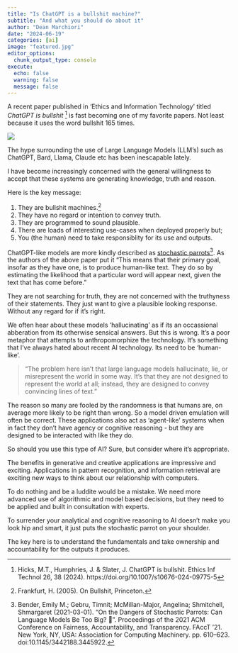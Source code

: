 ```yaml
---
title: "Is ChatGPT is a bullshit machine?"  
subtitle: "And what you should do about it"
author: "Dean Marchiori"
date: "2024-06-19"
categories: [ai]
image: "featured.jpg"
editor_options: 
  chunk_output_type: console
execute: 
  echo: false
  warning: false 
  message: false
---  
```


A recent paper published in 'Ethics and Information Technology' titled *ChatGPT is bullshit* [^1] is fast becoming one of my favorite papers. Not least because it uses the word bullshit 165 times.

![](featured.jpg)

The hype surrounding the use of Large Language Models (LLM's) such as ChatGPT, Bard, Llama, Claude etc has been inescapable lately.

I have become increasingly concerned with the general willingness to accept that these systems are generating knowledge, truth and reason.

Here is the key message:

1) They are bullshit machines.[^2]
2) They have no regard or intention to convey truth.
3) They are programmed to sound plausible.
4) There are loads of interesting use-cases when deployed properly but;
5) You (the human) need to take responsiblity for its use and outputs.

ChatGPT-like models are more kindly described as [stochastic parrots](https://en.wikipedia.org/wiki/Stochastic_parrot)[^3].  As the authors of the above paper put it "This means that their primary goal, insofar as they have one, is to produce human-like text. They do so by estimating the likelihood that a particular word will appear next, given the text that has come before."

They are not searching for truth, they are not concerned with the truthyness of their statements. They just
want to give a plausible looking response. Without any regard for if it's right.

We often hear about these models 'hallucinating' as if its an occassional abberation from its otherwise
sensical answers. But this is wrong. It's a poor metaphor that attempts to anthropomorphize the technology. It's something
that I've always hated about recent AI technology. Its need to be 'human-like'.

> "The problem here isn’t that large language models hallucinate, lie, or misrepresent the world in some way. It’s that they are not designed to represent the world at all; instead, they are designed to convey convincing lines of text."

The reason so many are fooled by the randomness is that humans are, on average more likely to be right than wrong. So
a model driven emulation will often be correct. These applications also act as 'agent-like' systems when in fact they don't have
agency or cognitive reasoning - but they are designed to be interacted with like they do.

So should you use this type of AI? Sure, but consider where it's appropriate.

The benefits in generative and creative applications are impressive and exciting. Applications
in pattern recognition, and information retrieval are exciting new ways to think
about our relationship with computers.

To do nothing and be a luddite would be a mistake. We need more advanced use of algorithmic
and model based decisions, but they need to be applied and built in consultation with experts.

To surrender your analytical and cognitive reasoning to AI doesn't make you look hip and smart, it just puts the stochastic parrot on your shoulder.

The key here is to understand the fundamentals and take ownership and accountability for the outputs it produces. 

[^1]: Hicks, M.T., Humphries, J. & Slater, J. ChatGPT is bullshit. Ethics Inf Technol 26, 38 (2024). https://doi.org/10.1007/s10676-024-09775-5
[^2]: Frankfurt, H. (2005). On Bullshit, Princeton.
[^3]: Bender, Emily M.; Gebru, Timnit; McMillan-Major, Angelina; Shmitchell, Shmargaret (2021-03-01). "On the Dangers of Stochastic Parrots: Can Language Models Be Too Big? 🦜". Proceedings of the 2021 ACM Conference on Fairness, Accountability, and Transparency. FAccT '21. New York, NY, USA: Association for Computing Machinery. pp. 610–623. doi:10.1145/3442188.3445922.